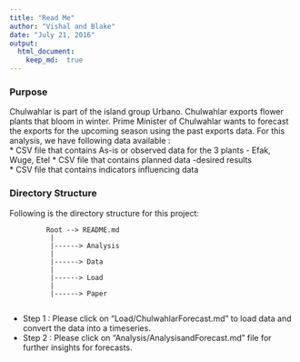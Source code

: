 ```yaml
---
title: "Read Me"
author: "Vishal and Blake"
date: "July 21, 2016"
output: 
  html_document:
    keep_md:  true
---
```


### **Purpose**    
Chulwahlar is part of the island group Urbano. Chulwahlar exports flower plants that bloom in winter. Prime Minister of Chulwahlar wants to forecast the exports for the upcoming season using the past exports data. For this analysis, we have following data available :  
  * CSV file that contains As-is or observed data for the 3 plants - Efak, Wuge, Etel 
  * CSV file that contains planned data -desired results  
  * CSV file that contains indicators influencing data
  
### **Directory Structure**  
Following is the directory structure for this project:  
  
             Root --> README.md
              |
              |------> Analysis  
              | 
              |------> Data
              |
              |------> Load    
              |
              |------> Paper     
              
  
* Step 1 : Please click on "Load/ChulwahlarForecast.md" to load data and convert the data into a timeseries.  
* Step 2 : Please click on "Analysis/AnalysisandForecast.md" file for further insights for forecasts.  

###